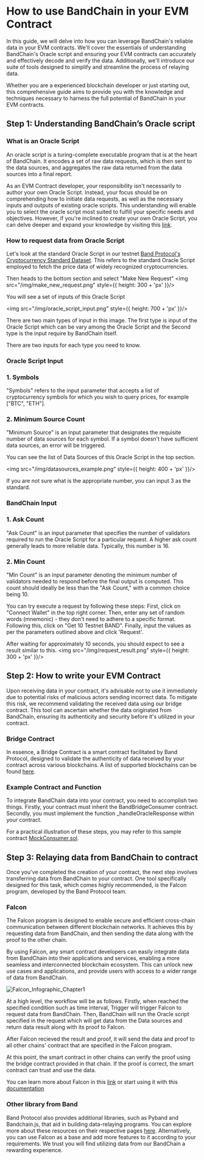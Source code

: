 # How to use BandChain in your EVM Contract

In this guide, we will delve into how you can leverage BandChain's reliable data in your EVM contracts. We'll cover the essentials of understanding BandChain's Oracle script and ensuring your EVM contracts can accurately and effectively decode and verify the data. Additionally, we'll introduce our suite of tools designed to simplify and streamline the process of relaying data. 

Whether you are a experienced blockchain developer or just starting out, this comprehensive guide aims to provide you with the knowledge and techniques necessary to harness the full potential of BandChain in your EVM contracts.

## Step 1: Understanding BandChain’s Oracle script

### What is an Oracle Script

An oracle script is a turing-complete executable program that is at the heart of BandChain. It encodes a set of raw data requests, which is then sent to the data sources, and aggregates the raw data returned from the data sources into a final report.

As an EVM Contract developer, your responsibility isn't necessarily to author your own Oracle Script. Instead, your focus should be on comprehending how to initiate data requests, as well as the necessary inputs and outputs of existing oracle scripts. This understanding will enable you to select the oracle script most suited to fulfill your specific needs and objectives. However, if you're inclined to create your own Oracle Script, you can delve deeper and expand your knowledge by visiting this [link](/docs/develop/04-custom-scripts/02-oracle-script/01-introduction.md).

### How to request data from Oracle Script
 
Let's look at the standard Oracle Script in our testnet [Band Protocol's Cryptocurrency Standard Dataset](https://laozi-testnet6.cosmoscan.io/oracle-script/401). This refers to the standard Oracle Script employed to fetch the price data of widely recognized cryptocurrencies.

Then heads to the bottom section and select "Make New Request"
<img src="/img/make_new_request.png" style={{ height: 300 + 'px' }}/>

You will see a set of inputs of this Oracle Script 

<img src="/img/oracle_script_input.png" style={{ height: 700 + 'px' }}/>

There are two main types of input in this image. The first type is input of the Oracle Script which can be vary among the Oracle Script and the Second type is the input require by BandChain itself.

There are two inputs for each type you need to know.

### Oracle Script Input

### 1. Symbols
"Symbols" refers to the input parameter that accepts a list of cryptocurrency symbols for which you wish to query prices, for example ["BTC", "ETH"].

### 2. Minimum Source Count
"Minimum Source" is an input parameter that designates the requisite number of data sources for each symbol. If a symbol doesn't have sufficient data sources, an error will be triggered.

You can see the list of Data Sources of this Oracle Script in the top section.

<img src="/img/datasources_example.png" style={{ height: 400 + 'px' }}/>

If you are not sure what is the appropriate number, you can input 3 as the standard.

### BandChain Input

### 1. Ask Count
"Ask Count" is an input parameter that specifies the number of validators required to run the Oracle Script for a particular request. A higher ask count generally leads to more reliable data. Typically, this number is 16.

### 2. Min Count
"Min Count" is an input parameter denoting the minimum number of validators needed to respond before the final output is computed. This count should ideally be less than the "Ask Count," with a common choice being 10.

You can try execute a request by following these steps: First, click on "Connect Wallet" in the top right corner. Then, enter any set of random words (mnemonic) - they don't need to adhere to a specific format. Following this, click on "Get 10 Testnet BAND". Finally, input the values as per the parameters outlined above and click 'Request'.

After waiting for approximately 10 seconds, you should expect to see a result similar to this.
<img src="/img/request_result.png" style={{ height: 300 + 'px' }}/>

## Step 2: How to write your EVM Contract

Upon receiving data in your contract, it's advisable not to use it immediately due to potential risks of malicious actors sending incorrect data. To mitigate this risk, we recommend validating the received data using our bridge contract. This tool can ascertain whether the data originated from BandChain, ensuring its authenticity and security before it's utilized in your contract.

### Bridge Contract

In essence, a Bridge Contract is a smart contract facilitated by Band Protocol, designed to validate the authenticity of data received by your contract across various blockchains. A list of supported blockchains can be found [here](/products/vrf/supported-blockchains).

### Example Contract and Function

To integrate BandChain data into your contract, you need to accomplish two things. Firstly, your contract must inherit the BandBridgeConsumer contract. Secondly, you must implement the function _handleOracleResponse within your contract.

For a practical illustration of these steps, you may refer to this sample contract [MockConsumer.sol](https://github.com/bandprotocol/BandBridgeConsumer/blob/main/src/mock/MockConsumer.sol).

## Step 3: Relaying data from BandChain to contract

Once you've completed the creation of your contract, the next step involves transferring data from BandChain to your contract. One tool specifically designed for this task, which comes highly recommended, is the Falcon program, developed by the Band Protocol team.

### Falcon

The Falcon program is designed to enable secure and efficient cross-chain communication between different blockchain networks. It achieves this by requesting data from BandChain, and then sending the data along with the proof to the other chain.

By using Falcon, any smart contract developers can easily integrate data from BandChain into their applications and services, enabling a more seamless and interconnected blockchain ecosystem. This can unlock new use cases and applications, and provide users with access to a wider range of data from BandChain.

![Falcon_Infographic_Chapter1](https://user-images.githubusercontent.com/54426055/234471438-47b3de9f-4660-4c34-80ae-2d075c92d547.png)

At a high level, the workflow will be as follows. Firstly, when reached the specified condition such as time interval, Trigger will trigger Falcon to request data from BandChain. Then, BandChain will run the Oracle script specified in the request which will get data from the Data sources and return data result along with its proof to Falcon.

After Falcon recieved the result and proof, it will send the data and proof to all other chains' contract that are specified in the Falcon program.

At this point, the smart contract in other chains can verify the proof using the bridge contract provided in that chain. If the proof is correct, the smart contract can trust and use the data.

You can learn more about Falcon in this [link](/docs/products/falcon/introduction.md) or start using it with this [documentation](https://github.com/bandprotocol/falcon/blob/main/docs/getting_started.md)

### Other library from Band

Band Protocol also provides additional libraries, such as Pyband and Bandchain.js, that aid in building data-relaying programs. You can explore more about these resources on their respective pages [here](/develop/developer-tools/pyband/getting-started). Alternatively, you can use Falcon as a base and add more features to it according to your requirements. We trust you will find utilizing data from our BandChain a rewarding experience.
